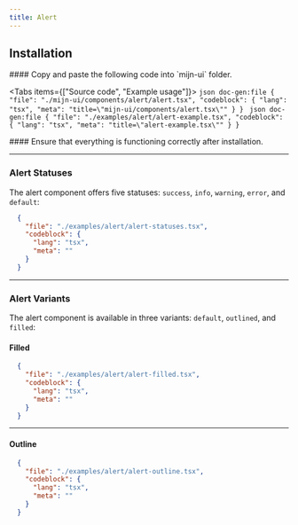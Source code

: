 ```yaml
---
title: Alert
---
```



<ComponentPreview>
<AlertExample />
</ComponentPreview>

## Installation

<Steps>
  <Step>
  #### Copy and paste the following code into `mijn-ui` folder.

  <Tabs items={["Source code", "Example usage"]}>
    <Tab value="Source code">
        ```json doc-gen:file
          {
            "file": "./mijn-ui/components/alert/alert.tsx",
            "codeblock": {
              "lang": "tsx",
              "meta": "title=\"mijn-ui/components/alert.tsx\""
            }
          }
        ```
    </Tab>
    <Tab value="Example usage">
        ```json doc-gen:file
          {
            "file": "./examples/alert/alert-example.tsx",
            "codeblock": {
              "lang": "tsx",
              "meta": "title=\"alert-example.tsx\""
            }
          }
        ```
    </Tab>
  </Tabs>  
  </Step>
  
  <Step>
  #### Ensure that everything is functioning correctly after installation.
  </Step>
</Steps>

---

### Alert Statuses

The alert component offers five statuses: `success`, `info`, `warning`, `error`, and `default`:

<ComponentPreview className="md:p-10">
  <AlertStatuses />
</ComponentPreview>

```json doc-gen:file
  {
    "file": "./examples/alert/alert-statuses.tsx",
    "codeblock": {
      "lang": "tsx",
      "meta": ""
    }
  }
```

---

### Alert Variants

The alert component is available in three variants: `default`, `outlined`, and `filled`:

#### Filled


<ComponentPreview className="md:p-10">
  <AlertFilled />
</ComponentPreview>

```json doc-gen:file
  {
    "file": "./examples/alert/alert-filled.tsx",
    "codeblock": {
      "lang": "tsx",
      "meta": ""
    }
  }
```

---

#### Outline

<ComponentPreview className="md:p-10">
  <AlertOutline />
</ComponentPreview>

```json doc-gen:file
  {
    "file": "./examples/alert/alert-outline.tsx",
    "codeblock": {
      "lang": "tsx",
      "meta": ""
    }
  }
```